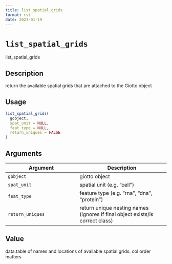 ```yaml
--- 
title: list_spatial_grids 
format: rst 
date: 2023-01-19 
--- 
```

# `list_spatial_grids`

list_spatial_grids


## Description

return the available spatial grids that are attached to the Giotto object


## Usage

```r
list_spatial_grids(
  gobject,
  spat_unit = NULL,
  feat_type = NULL,
  return_uniques = FALSE
)
```


## Arguments

Argument      |Description
------------- |----------------
`gobject`     |     giotto object
`spat_unit`     |     spatial unit (e.g. "cell")
`feat_type`     |     feature type (e.g. "rna", "dna", "protein")
`return_uniques`     |     return unique nesting names (ignores if final object exists/is correct class)


## Value

data.table of names and locations of available spatial grids. col order matters


